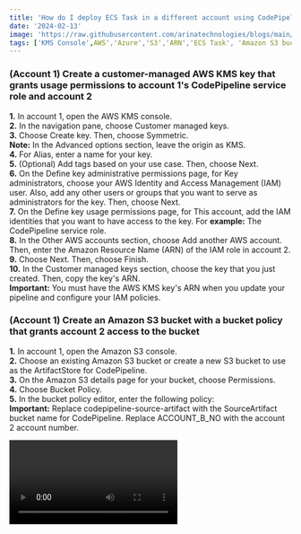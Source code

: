 ```yaml
---
title: 'How do I deploy ECS Task in a different account using CodePipeline that uses CodeDeploy'
date: '2024-02-13'
image: 'https://raw.githubusercontent.com/arinatechnologies/blogs/main/images/codedeply.webp'
tags: ['KMS Console',AWS','Azure','S3','ARN','ECS Task', 'Amazon S3 bucket', 'IAM policy', 'codepipeline']
---
```

### (Account 1) Create a customer-managed AWS KMS key that grants usage permissions to account 1's CodePipeline service role and account 2
**1.** In account 1, open the AWS KMS console.<br/>
**2.** In the navigation pane, choose Customer managed keys.<br/>
**3.** Choose Create key. Then, choose Symmetric.<br/>
**Note:** In the Advanced options section, leave the origin as KMS.<br/>
**4.** For Alias, enter a name for your key.<br/>
**5.** (Optional) Add tags based on your use case. Then, choose Next.<br/>
**6.** On the Define key administrative permissions page, for Key administrators, choose your AWS Identity and Access Management (IAM) user. Also, add any other users or groups that you want to serve as administrators for the key. Then, choose Next.<br/>
**7.** On the Define key usage permissions page, for This account, add the IAM identities that you want to have access to the key. For **example:** The CodePipeline service role.<br/>
**8.** In the Other AWS accounts section, choose Add another AWS account. Then, enter the Amazon Resource Name (ARN) of the IAM role in account 2.<br/>
**9.** Choose Next. Then, choose Finish.<br/>
**10.** In the Customer managed keys section, choose the key that you just created. Then, copy the key's ARN.<br/>
**Important:** You must have the AWS KMS key's ARN when you update your pipeline and configure your IAM policies.
### (Account 1) Create an Amazon S3 bucket with a bucket policy that grants account 2 access to the bucket
**1.** In account 1, open the Amazon S3 console.<br/>
**2.** Choose an existing Amazon S3 bucket or create a new S3 bucket to use as the ArtifactStore for CodePipeline.<br/>
**3.** On the Amazon S3 details page for your bucket, choose Permissions.<br/>
**4.** Choose Bucket Policy.<br/>
**5.** In the bucket policy editor, enter the following policy:<br/>
**Important:** Replace codepipeline-source-artifact with the SourceArtifact bucket name for CodePipeline. Replace ACCOUNT_B_NO with the account 2 account number.

<Video id='7pY1LNxlIso' title='How do I deploy ECS Task in a different account using CodePipeline that uses CodeDeploy'/>

```
{
  'Version': '2012-10-17',
  'Statement': [
      {
          'Effect': 'Allow',
          'Principal': {
              'Service': 'logs.us-east-1.amazonaws.com'
          },
          'Action': 's3:GetBucketAcl',
          'Resource': 'arn:aws:s3:::current-account-pipeline-bucket',
          'Condition': {
              'StringEquals': {
                  'aws:SourceAccount': ' <<Account 1>>'
              },
              'ArnLike': {
                  'aws:SourceArn': 'arn:aws:logs:us-east-1: <<Account 1>>:*'
              }
          }
      },
      {
          'Effect': 'Allow',
          'Principal': {
              'Service': 'logs.us-east-1.amazonaws.com'
          },
          'Action': 's3:PutObject',
          'Resource': 'arn:aws:s3:::current-account-pipeline-bucket/*',
          'Condition': {
              'StringEquals': {
                  'aws:SourceAccount': ' <<Account 1>>',
                  's3:x-amz-acl': 'bucket-owner-full-control'
              }
          }
      },
      {
          'Effect': 'Allow',
          'Principal': {
              'AWS': 'arn:aws:iam::<<Account2>>:root'
          },
          'Action': [
              's3:Get*',
              's3:Put*'
          ],
          'Resource': 'arn:aws:s3:::current-account-pipeline-bucket/*'
      },
      {
          'Effect': 'Allow',
          'Principal': {
              'AWS': 'arn:aws:iam::<<Account2>>:root'
          },
          'Action': 's3:ListBucket',
          'Resource': 'arn:aws:s3:::current-account-pipeline-bucket'
      }
  ]
  }
```

6. Choose Save.

### (Account 2) Create a cross-account IAM role
**Create an IAM policy that allows the following**<br/>
a. The pipeline in account 1 to assume the cross-account IAM role in account 2.<br/>
b. CodePipeline and CodeDeploy API actions. <br/>
c. Amazon S3 API actions related to the SourceArtifact<br/>
**1.** In account 2, open the IAM console.<br/>
**2.** In the navigation pane, choose Policies. Then, choose Create policy.<br/>
**3.** Choose the JSON tab. Then, enter the following policy into the JSON editor:<br/>
**Important:** Replace codepipeline-source-artifact with your pipeline's Artifact store's bucket name.
```
{
    'Version': '2012-10-17',
    'Statement': [
        {
            'Effect': 'Allow',
            'Action': [
                's3:List*',
                's3:DeleteObjectVersion',
                's3:*Object',
                's3:CreateJob',
                's3:Put*',
                's3:Get*'
            ],
            'Resource': [
                'arn:aws:s3:::current-account-pipeline-bucket/*'
            ]
        },
        {
            'Action': [
                'kms:DescribeKey',
                'kms:GenerateDataKey',
                'kms:Decrypt',
                'kms:CreateGrant',
                'kms:ReEncrypt*',
                'kms:Encrypt'
            ],
            'Resource': [
                'arn:aws:kms:us-east-1: <<Account 1>>:key/f031942c-5c7b-4e9f-9215-56be4cddab51'
            ],
            'Effect': 'Allow',
            'Sid': 'KMSAccess'
        },
        {
            'Effect': 'Allow',
            'Action': [
                's3:Get*',
                's3:ListBucket'
            ],
            'Resource': [
                'arn:aws:s3:::current-account-pipeline-bucket'
            ]
        },
        {
            'Effect': 'Allow',
            'Action': [
                'cloudformation:*',
                'iam:PassRole'
            ],
            'Resource': '*'
        }
    ]
}
```

**4.** Choose Review policy.<br/>
**5.** For Name, enter a name for the policy.<br/>
**6.** Choose Create policy.<br/>
### Create a second IAM policy that allows AWS KMS API actions
**1.** In account 2, open the IAM console.<br/>
**2.** In the navigation pane, choose Policies. Then, choose Create policy.<br/>
**3.** Choose the JSON tab. Then, enter the following policy into the JSON editor:<br/>
**Important:** Replace arn:aws:kms:REGION:ACCOUNT_A_NO:key/key-id with your AWS KMS key's ARN that you copied earlier.
```
{
      'Action' : [
        'kms:DescribeKey',
        'kms:GenerateDataKey',
        'kms:Decrypt',
        'kms:CreateGrant',
        'kms:ReEncrypt*',
        'kms:Encrypt'
    ],
    'Resource': [
        'arn:aws:kms:us-east-1: <<Account 1>>:key/f031942c-5c7b-4e9f-9215-56be4cddab51'
    ],
    'Effect': 'Allow',
    'Sid': 'KMSAccess'
  }
```

**4.** Choose Review policy.<br/>
**5.** For Name, enter a name for the policy.<br/>
**6.** Choose Create policy.<br/>
### Create the cross-account IAM role using the policies that you created
**1.** In account 2, open the IAM console.<br/>
**2.** In the navigation pane, choose Roles.<br/>
**3.** Choose Create role.<br/>
**4.** Choose Another AWS account.<br/>
**5.** For Account ID, enter the account 1 account ID.<br/>
**6.** Choose Next: Permissions. Then, complete the steps to create the IAM role.<br/>
**7.** Attach the cross-account role policy and KMS key policy to the role that you created. For instructions, see Adding and removing IAM identity permissions.<br/>
### (Account 1) Add the AssumeRole permission to the account 1 CodePipeline service role to allow it to assume the cross-account role in account 2
**1.** In account 1, open the IAM console.<br/>
**2.** In the navigation pane, choose Roles.<br/>
**3.** Choose the IAM service role that you're using for CodePipeline.<br/>
**4.** Choose Add inline policy.<br/>
**5.** Choose the JSON tab. Then, enter the following policy into the JSON editor:<br/>
##### Important: Replace ACCOUNT_B_NO with the account 2 account number.

```
{
  'Version': '2012-10-17',
  'Statement': {
    'Effect': 'Allow',
    'Action': 'sts:AssumeRole',
    'Resource': [
      'arn:aws:iam::ACCOUNT_B_NO:role/*'
    ]
  }
}
```

**6.** Choose Review policy, and then create the policy.

### (Account 2) Create a service role for CodeDeploy and if using EC2 you need to also setup AutoScaling for EC2 service role that includes the required permissions for the services deployed by the stack
Note:

**1.** In account 2, open the IAM console.

**2.** In the navigation pane, choose Roles.

**3.** Create a role for AWS CloudFormation to use when launching services on your behalf.

**4.** Apply permissions to your role based on your use case.

**Important:** Make sure that your trust policy allows resources in Account 1: < Account 1 > 0 to access services that are deployed by the stack.

### (Account 1) Update the CodePipeline configuration to include the resources associated with account 2
Note: If you receive errors when running AWS Command Line Interface (AWS CLI) commands, confirm that you're running a recent version of the AWS CLI.

You can't use the CodePipeline console to create or edit a pipeline that uses resources associated with another account. However, you can use the console to create the general structure of the pipeline. Then, you can use the AWS CLI to edit the pipeline and add the resources associated with the other account. Or, you can update a current pipeline with the resources for the new pipeline. For more information, see Create a pipeline in CodePipeline.

**1. Get the pipeline JSON structure by running the following AWS CLI command:**
aws codepipeline get-pipeline --name MyFirstPipeline &gt;pipeline.jsonCopy CodeCopy CodeCopy CodeCopy CodeCopy CodeCopy CodeCopy CodeCopy CodeCopy Code

**2.** In your local pipeline.json file, confirm that the encryptionKey ID under artifactStore contains the ID with the AWS KMS key's ARN.
**Note:** For more information on pipeline structure, see create-pipeline in the AWS CLI Command Reference.

**3. The RoleArn inside the 'name':** 
'Deploy' configuration JSON structure for your pipeline is the role for the CodePipeline role in Account 2. This is IMPORTANT as using this role the pipeline in Account 1 will be able to know the ECS Service/task is in which account.

**4. Verify that the role is updated for both of the following:**

a. The RoleArn inside the action configuration JSON structure for your pipeline.

b. The roleArn outside the action configuration JSON structure for your pipeline.

**Note:** In the following code example, RoleArn is the role passed to AWS CloudFormation to launch the stack. CodePipeline uses roleArn to operate an AWS CloudFormation stack.

```
{
'pipeline': {
  'name': 'svc-pipeline',
  'roleArn': 'arn:aws:iam:: <<Account 1>>:role/codepipeline-role',
  'artifactStores': {
      'eu-west-2': {
          'type': 'S3',
          'location': 'codepipeline-eu-west-2-419402304744',
          'encryptionKey': {
              'id': 'arn:aws:kms:us-east-1: <<Account 1>>:key/f031942c-5c7b-4e9f-9215-56be4cddab51',
              'type': 'KMS'
          }
      },
      'us-east-1': {
          'type': 'S3',
          'location': 'codepipeline-us-east-1- <<Account 1>>'
      }
  },
  'stages': [
      {
          'name': 'Source',
          'actions': [
              {
                  'name': 'Source',
                  'actionTypeId': {
                      'category': 'Source',
                      'owner': 'AWS',
                      'provider': 'CodeCommit',
                      'version': '1'
                  },
                  'runOrder': 1,
                  'configuration': {
                      'BranchName': 'develop',
                      'OutputArtifactFormat': 'CODE_ZIP',
                      'PollForSourceChanges': 'false',
                      'RepositoryName': 'my-ecs-service'
                  },
                  'outputArtifacts': [
                      {
                          'name': 'SourceArtifact'
                      }
                  ],
                  'inputArtifacts': [],
                  'region': 'us-east-1'
              }
          ]
      },
      {
          'name': 'TST_Develop',
          'actions': [
              {
                  'name': 'Build-TST',
                  'actionTypeId': {
                      'category': 'Build',
                      'owner': 'AWS',
                      'provider': 'CodeBuild',
                      'version': '1'
                  },
                  'runOrder': 1,
                  'configuration': {
                      'ProjectName': 'codebuild-project'
                  },
                  'outputArtifacts': [
                      {
                          'name': 'BuildArtifact'
                      }
                  ],
                  'inputArtifacts': [
                      {
                          'name': 'SourceArtifact'
                      }
                  ],
                  'region': 'us-east-1'
              },
              {
                  'name': 'Build-Docker',
                  'actionTypeId': {
                      'category': 'Build',
                      'owner': 'AWS',
                      'provider': 'CodeBuild',
                      'version': '1'
                  },
                  'runOrder': 2,
                  'configuration': {
                      'PrimarySource': 'SourceArtifact',
                      'ProjectName': 'codebuild_docker_prj'
                  },
                  'outputArtifacts': [
                      {
                          'name': 'ImagedefnArtifactTST'
                      }
                  ],
                  'inputArtifacts': [
                      {
                          'name': 'SourceArtifact'
                      },
                      {
                          'name': 'BuildArtifactTST'
                      }
                  ],
                  'region': 'us-east-1'
              },
              {
                  'name': 'Deploy',
                  'actionTypeId': {
                      'category': 'Deploy',
                      'owner': 'AWS',
                      'provider': 'ECS',
                      'version': '1'
                  },
                  'runOrder': 3,
                  'configuration': {
                      'ClusterName': '<<Account2>>-ecs',
                      'ServiceName': '<<Account2>>-service'
                  },
                  'outputArtifacts': [],
                  'inputArtifacts': [
                      {
                          'name': 'ImagedefnArtifactTST'
                      }
                  ],
                  'roleArn': 'arn:aws:iam::<<Account2>>:role/codepipeline-role',
                  'region': 'eu-west-2'
              }
          ]
      }
  ],
  'version': 3,
  'pipelineType': 'V1'
},
'metadata': {
  'pipelineArn': 'arn:aws:codepipeline:us-east-1: <<Account 1>>:pipeline',
  'created': '2024-01-25T16:53:19.957000-06:00',
  'updated': '2024-01-25T18:57:07.565000-06:00'
    }
}
```

**5. Remove the metadata configuration from the pipeline.json file. For example**

```
'metadata': {
  'pipelineArn': 'arn:aws:codepipeline:us-east-1: <<Account 1>>:Account1-pipeline',
  'created': '2024-01-25T16:53:19.957000-06:00',
  'updated': '2024-01-25T18:57:07.565000-06:00'
}
```

**Important:** To align with proper JSON formatting, remove the comma before the metadata section.

**6.** (Optional) To create a pipeline and update the JSON structure, run the following command to update the pipeline with the new configuration file:
aws codepipeline update-pipeline --cli-input-json file://pipeline.jsonCopy CodeCopy CodeCopy CodeCopy CodeCopy CodeCopy CodeCopy CodeCopy CodeCopy Code<br/>
**7.** (Optional) To use a current pipeline and update the JSON structure, run the following command to create a new pipeline:
aws codepipeline create-pipeline --cli-input-json file://pipeline.jsonCopy CodeCopy CodeCopy CodeCopy CodeCopy CodeCopy CodeCopy CodeCopy CodeCopy Code
### Important: In your pipeline.json file, make sure that you change the name of your new pipeline.

Deploy ECS tasks across accounts seamlessly with CodePipeline and CodeDeploy for efficient multi-account management.